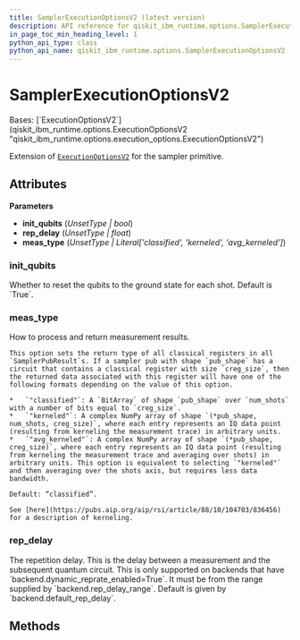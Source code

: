 ```yaml
---
title: SamplerExecutionOptionsV2 (latest version)
description: API reference for qiskit_ibm_runtime.options.SamplerExecutionOptionsV2 in the latest version of qiskit-ibm-runtime
in_page_toc_min_heading_level: 1
python_api_type: class
python_api_name: qiskit_ibm_runtime.options.SamplerExecutionOptionsV2
---
```


# SamplerExecutionOptionsV2

<Class id="qiskit_ibm_runtime.options.SamplerExecutionOptionsV2" isDedicatedPage={true} github="https://github.com/Qiskit/qiskit-ibm-runtime/tree/stable/0.33/qiskit_ibm_runtime/options/sampler_execution_options.py#L19-L51" signature="SamplerExecutionOptionsV2(*args, **kwargs)" modifiers="class">
  Bases: [`ExecutionOptionsV2`](qiskit_ibm_runtime.options.ExecutionOptionsV2 "qiskit_ibm_runtime.options.execution_options.ExecutionOptionsV2")

  Extension of [`ExecutionOptionsV2`](qiskit_ibm_runtime.options.ExecutionOptionsV2 "qiskit_ibm_runtime.options.ExecutionOptionsV2") for the sampler primitive.

  ## Attributes

  **Parameters**

  *   **init\_qubits** (*UnsetType | bool*)
  *   **rep\_delay** (*UnsetType | float*)
  *   **meas\_type** (*UnsetType | Literal\['classified', 'kerneled', 'avg\_kerneled']*)

  ### init\_qubits

  <Attribute id="qiskit_ibm_runtime.options.SamplerExecutionOptionsV2.init_qubits" attributeTypeHint="UnsetType | bool" attributeValue="Unset">
    Whether to reset the qubits to the ground state for each shot. Default is `True`.
  </Attribute>

  ### meas\_type

  <Attribute id="qiskit_ibm_runtime.options.SamplerExecutionOptionsV2.meas_type" attributeTypeHint="UnsetType | Literal['classified', 'kerneled', 'avg_kerneled']" attributeValue="Unset">
    How to process and return measurement results.

    This option sets the return type of all classical registers in all `SamplerPubResult`s. If a sampler pub with shape `pub_shape` has a circuit that contains a classical register with size `creg_size`, then the returned data associated with this register will have one of the following formats depending on the value of this option.

    *   `"classified"`: A `BitArray` of shape `pub_shape` over `num_shots` with a number of bits equal to `creg_size`.
    *   `"kerneled"`: A complex NumPy array of shape `(*pub_shape, num_shots, creg_size)`, where each entry represents an IQ data point (resulting from kerneling the measurement trace) in arbitrary units.
    *   `"avg_kerneled"`: A complex NumPy array of shape `(*pub_shape, creg_size)`, where each entry represents an IQ data point (resulting from kerneling the measurement trace and averaging over shots) in arbitrary units. This option is equivalent to selecting `"kerneled"` and then averaging over the shots axis, but requires less data bandwidth.

    Default: “classified”.

    See [here](https://pubs.aip.org/aip/rsi/article/88/10/104703/836456) for a description of kerneling.
  </Attribute>

  ### rep\_delay

  <Attribute id="qiskit_ibm_runtime.options.SamplerExecutionOptionsV2.rep_delay" attributeTypeHint="UnsetType | float" attributeValue="Unset">
    The repetition delay. This is the delay between a measurement and the subsequent quantum circuit. This is only supported on backends that have `backend.dynamic_reprate_enabled=True`. It must be from the range supplied by `backend.rep_delay_range`. Default is given by `backend.default_rep_delay`.
  </Attribute>

  ## Methods
</Class>

